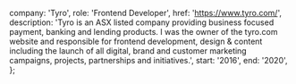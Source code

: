
  company: 'Tyro',
  role: 'Frontend Developer',
  href: 'https://www.tyro.com/',
  description:
    'Tyro is an ASX listed company providing business focused payment, banking and lending products. I was the owner of the tyro.com website and responsible for frontend development, design & content including the launch of all digital, brand and customer marketing campaigns, projects, partnerships and initiatives.',
  start: '2016',
  end: '2020',
};


